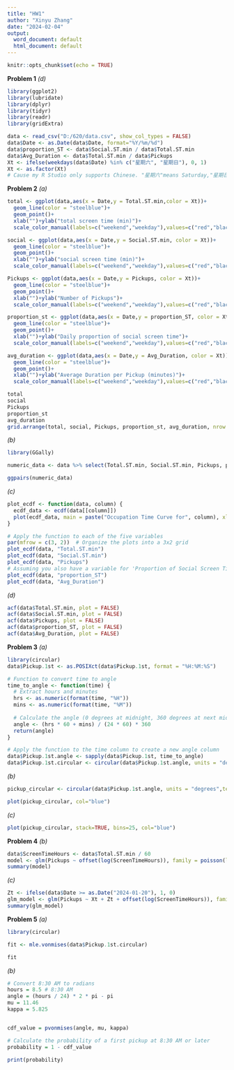 ---
title: "HW1"
author: "Xinyu Zhang"
date: "2024-02-04"
output:
  word_document: default
  html_document: default
---

```{r setup, include=FALSE}
knitr::opts_chunk$set(echo = TRUE)
```

**Problem 1**
*(d)*
```{r}
library(ggplot2)
library(lubridate)
library(dplyr)
library(tidyr)
library(readr)
library(gridExtra)

data <- read_csv("D:/620/data.csv", show_col_types = FALSE)
data$Date <- as.Date(data$Date, format="%Y/%m/%d")
data$proportion_ST <- data$Social.ST.min / data$Total.ST.min
data$Avg_Duration <- data$Total.ST.min / data$Pickups
Xt <- ifelse(weekdays(data$Date) %in% c("星期六", "星期日"), 0, 1) 
Xt <- as.factor(Xt)
# Cause my R Studio only supports Chinese. "星期六"means Saturday,"星期日" means Sunday.
```

**Problem 2**
*(a)*
```{r}
total <- ggplot(data,aes(x = Date,y = Total.ST.min,color = Xt))+
  geom_line(color = "steelblue")+
  geom_point()+
  xlab("")+ylab("total screen time (min)")+
  scale_color_manual(labels=c("weekend","weekday"),values=c("red","black"))

social <- ggplot(data,aes(x = Date,y = Social.ST.min, color = Xt))+
  geom_line(color = "steelblue")+
  geom_point()+
  xlab("")+ylab("social screen time (min)")+
  scale_color_manual(labels=c("weekend","weekday"),values=c("red","black"))

Pickups <- ggplot(data,aes(x = Date,y = Pickups, color = Xt))+
  geom_line(color = "steelblue")+
  geom_point()+
  xlab("")+ylab("Number of Pickups")+
  scale_color_manual(labels=c("weekend","weekday"),values=c("red","black"))

proportion_st <- ggplot(data,aes(x = Date,y = proportion_ST, color = Xt))+
  geom_line(color = "steelblue")+
  geom_point()+
  xlab("")+ylab("Daily proportion of social screen time")+
  scale_color_manual(labels=c("weekend","weekday"),values=c("red","black"))

avg_duration <- ggplot(data,aes(x = Date,y = Avg_Duration, color = Xt))+
  geom_line(color = "steelblue")+
  geom_point()+
  xlab("")+ylab("Average Duration per Pickup (minutes)")+
  scale_color_manual(labels=c("weekend","weekday"),values=c("red","black"))

total
social
Pickups
proportion_st
avg_duration
grid.arrange(total, social, Pickups, proportion_st, avg_duration, nrow = 5)
```

*(b)*
```{r}
library(GGally)

numeric_data <- data %>% select(Total.ST.min, Social.ST.min, Pickups, proportion_ST, Avg_Duration)

ggpairs(numeric_data)

```

*(c)*
```{r}
plot_ecdf <- function(data, column) {
  ecdf_data <- ecdf(data[[column]])
  plot(ecdf_data, main = paste("Occupation Time Curve for", column), xlab = column, ylab = "Cumulative Probability")
}

# Apply the function to each of the five variables
par(mfrow = c(3, 2))  # Organize the plots into a 3x2 grid
plot_ecdf(data, "Total.ST.min")
plot_ecdf(data, "Social.ST.min")
plot_ecdf(data, "Pickups")
# Assuming you also have a variable for 'Proportion of Social Screen Time' and 'Duration per Use'
plot_ecdf(data, "proportion_ST")
plot_ecdf(data, "Avg_Duration")
```
*(d)*
```{r}
acf(data$Total.ST.min, plot = FALSE)
acf(data$Social.ST.min, plot = FALSE)
acf(data$Pickups, plot = FALSE)
acf(data$proportion_ST, plot = FALSE)
acf(data$Avg_Duration, plot = FALSE)
```


**Problem 3**
*(a)*
```{r}
library(circular)
data$Pickup.1st <- as.POSIXct(data$Pickup.1st, format = "%H:%M:%S")

# Function to convert time to angle
time_to_angle <- function(time) {
  # Extract hours and minutes
  hrs <- as.numeric(format(time, "%H"))
  mins <- as.numeric(format(time, "%M"))
  
  # Calculate the angle (0 degrees at midnight, 360 degrees at next midnight)
  angle <- (hrs * 60 + mins) / (24 * 60) * 360
  return(angle)
}

# Apply the function to the time column to create a new angle column
data$Pickup.1st.angle <- sapply(data$Pickup.1st, time_to_angle)
data$Pickup.1st.circular <- circular(data$Pickup.1st.angle, units = "degrees", template = "none")
```

*(b)*
```{r}
pickup_circular <- circular(data$Pickup.1st.angle, units = "degrees",template='clock24' )

plot(pickup_circular, col="blue")
```
*(c)*
```{r}
plot(pickup_circular, stack=TRUE, bins=25, col="blue")
```

**Problem 4**
*(b)*
```{r}
data$ScreenTimeHours <- data$Total.ST.min / 60 
model <- glm(Pickups ~ offset(log(ScreenTimeHours)), family = poisson(link = "log"), data = data)
summary(model)

```
*(c)*
```{r}
Zt <- ifelse(data$Date >= as.Date("2024-01-20"), 1, 0)
glm_model <- glm(Pickups ~ Xt + Zt + offset(log(ScreenTimeHours)), family = poisson, data = data)
summary(glm_model)
```

**Problem 5**
*(a)*
```{r}
library(circular)

fit <- mle.vonmises(data$Pickup.1st.circular)

fit

```
*(b)*
```{r}
# Convert 8:30 AM to radians
hours = 8.5 # 8:30 AM
angle = (hours / 24) * 2 * pi - pi
mu = 11.46
kappa = 5.825


cdf_value = pvonmises(angle, mu, kappa)

# Calculate the probability of a first pickup at 8:30 AM or later
probability = 1 - cdf_value

print(probability)
```


